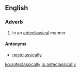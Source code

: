 ==English==

===Adverb===
{{en-adv}}

# In an [[anteclassical]] manner

====Antonyms====
* [[postclassically]]

[[ko:anteclassically]]
[[io:anteclassically]]